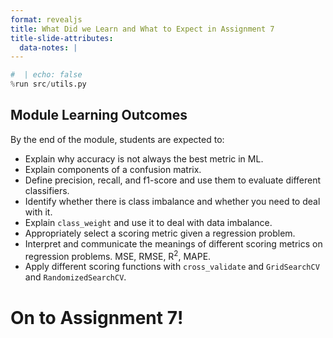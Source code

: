 ```yaml
---
format: revealjs
title: What Did we Learn and What to Expect in Assignment 7
title-slide-attributes:
  data-notes: |
---
```


```python
#  | echo: false
%run src/utils.py
```

## Module Learning Outcomes

By the end of the module, students are expected to:

- Explain why accuracy is not always the best metric in ML.
- Explain components of a confusion matrix.
- Define precision, recall, and f1-score and use them to evaluate different classifiers.
- Identify whether there is class imbalance and whether you need to deal with it.
- Explain `class_weight` and use it to deal with data imbalance.
- Appropriately select a scoring metric given a regression problem.
- Interpret and communicate the meanings of different scoring metrics on regression problems. MSE, RMSE, R<sup>2</sup>, MAPE.
- Apply different scoring functions with `cross_validate` and `GridSearchCV` and `RandomizedSearchCV`.


# On to Assignment 7!
